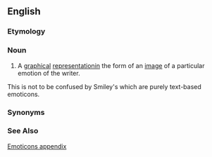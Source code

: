{{wikipedia}}
==English==
===Etymology===
{{blend|emotion|icon}}

===Noun===
{{en-noun-reg}} 
# A [[graphical]] [[representation]]in the form of an [[image]] of a particular emotion of the writer.
This is not to be confused by Smiley's which are purely text-based emoticons.

===Synonyms===

===See Also===
[[Wiktionary Appendix:Emoticons|Emoticons appendix]]